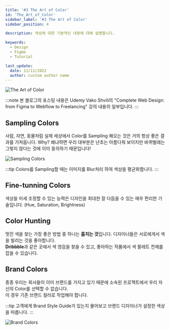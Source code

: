 ```yaml
---
title: '#3 The Art of Color'
id: 'The_Art_of_Color'
sidebar_label: '#3 The Art of Color'
sidebar_position: 4

description: 색상에 대한 기본적인 내용에 대해 설명합니다.

keywords:
  - Design
  - Figma
  - Tutorial

last_update:
  date: 11/11/2022
  author: custom author name
---
```


![The Art of Color](/img/design/03-The-art-of-color/The_Art_of_Color.png)

:::note
본 블로그의 포스팅 내용은 Udemy Vako Shvili의 "Complete Web Design: from Figma to Webflow to Freelancing" 강의 내용의 일부입니다.
:::

## Sampling Colors
사람, 자연, 동물처럼 실제 세상에서 Color를 Sampling 해오는 것은 거의 항상 좋은 결과를 가져옵니다.
Why? 왜냐하면 우리 대부분은 난초는 아름다워 보이지만 바퀴벌레는 그렇지 않다는 것에 이미 동의하기 때문입니다!

![Sampling Colors](/img/design/03-The-art-of-color/Sampling_Colors.png)

:::tip
Colors를 Sampling할 때는 이미지를 Blur처리 하여 색상을 평균화합니다.
:::

## Fine-tunning Colors
색상을 미세 조정할 수 있는 능력은 디자인을 최대한 잘 다듬을 수 있는 매우 편리한 기술입니다.
(Hue, Saturation, Brightness)

## Color Hunting
멋진 색을 찾는 가장 좋은 방법 중 하나는 **훔치는 것**입니다.
디자이너들은 서로에게서 색을 빌리는 것을 좋아합니다.<br/>
**Dribbble**과 같은 곳에서 색 영감을 찾을 수 있고, 좋아하는 작품에서 색 팔레트 전체를 잡을 수 있습니다.

## Brand Colors
종종 우리는 회사들이 이미 브랜드를 가지고 있기 때문에 소속된 프로젝트에서 우리 자신의 Color를 선택할 수 없습니다.<br/>
이 경우 기존 브랜드 컬러로 작업해야 합니다.

:::tip
고객에게 Brand Style Guide가 있는지 물어보고 브랜드 디자이너가 설정한 색상을 따릅니다.
:::

![Brand Colors](/img/design/03-The-art-of-color/Brand_Colors.png)